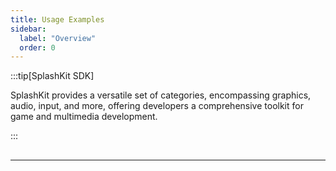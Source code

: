 ```yaml
---
title: Usage Examples
sidebar:
  label: "Overview"
  order: 0
---
```



:::tip[SplashKit SDK]

SplashKit provides a versatile set of categories, encompassing graphics, audio, input, and more, offering developers a comprehensive toolkit for game and multimedia development.

:::

<ExamplesList>
</ExamplesList>

## <span style="display:none;">.</span>

---

### <span style="display:none;">..</span>

<LinkCard
    title="Contributing Guide"
    description="For more information about how to contribute to SplashKit's Usage Examples"
    href="/usage-examples/contributing"
/>
